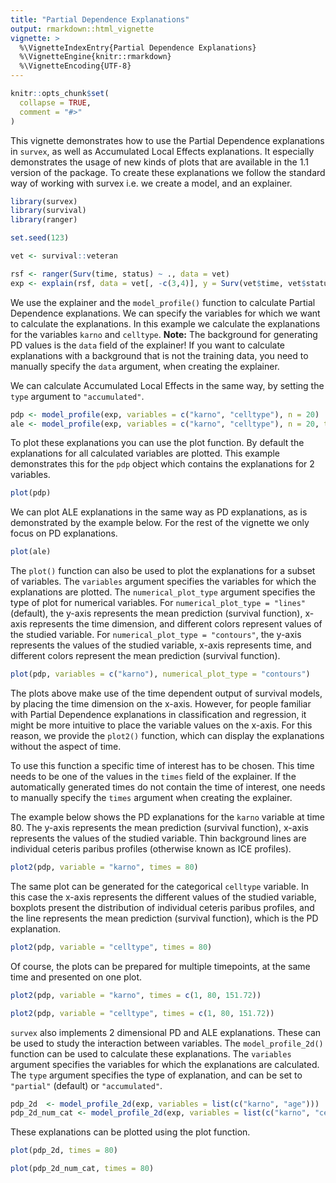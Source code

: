 ```yaml
---
title: "Partial Dependence Explanations"
output: rmarkdown::html_vignette
vignette: >
  %\VignetteIndexEntry{Partial Dependence Explanations}
  %\VignetteEngine{knitr::rmarkdown}
  %\VignetteEncoding{UTF-8}
---
```


```r
knitr::opts_chunk$set(
  collapse = TRUE,
  comment = "#>"
)
```

This vignette demonstrates how to use the Partial Dependence explanations in `survex`, as well as Accumulated Local Effects explanations. It especially demonstrates the usage of new kinds of plots that are available in the 1.1 version of the package. To create these explanations we follow the standard way of working with survex i.e. we create a model, and an explainer.

```r
library(survex)
library(survival)
library(ranger)

set.seed(123)

vet <- survival::veteran

rsf <- ranger(Surv(time, status) ~ ., data = vet)
exp <- explain(rsf, data = vet[, -c(3,4)], y = Surv(vet$time, vet$status))

```

We use the explainer and the `model_profile()` function to calculate Partial Dependence explanations. We can specify the variables for which we want to calculate the explanations. In this example we calculate the explanations for the variables `karno` and `celltype`. **Note:** The background for generating PD values is the `data` field of the explainer! If you want to calculate explanations with a background that is not the training data, you need to manually specify the `data` argument, when creating the explainer.

We can calculate Accumulated Local Effects in the same way, by setting the `type` argument to `"accumulated"`.

```r
pdp <- model_profile(exp, variables = c("karno", "celltype"), n = 20)
ale <- model_profile(exp, variables = c("karno", "celltype"), n = 20, type = "accumulated")
```

To plot these explanations you can use the plot function. By default the explanations for all calculated variables are plotted. This example demonstrates this for the `pdp` object which contains the explanations for 2 variables.

```r
plot(pdp)
```

We can plot ALE explanations in the same way as PD explanations, as is demonstrated by the example below. For the rest of the vignette we only focus on PD explanations.

```r
plot(ale)
```

The `plot()` function can also be used to plot the explanations for a subset of variables. The `variables` argument specifies the variables for which the explanations are plotted. The `numerical_plot_type` argument specifies the type of plot for numerical variables. For `numerical_plot_type = "lines"` (default), the y-axis represents the mean prediction (survival function), x-axis represents the time dimension, and different colors represent values of the studied variable. For `numerical_plot_type = "contours"`, the y-axis represents the values of the studied variable, x-axis represents time, and different colors represent the mean prediction (survival function).

```r
plot(pdp, variables = c("karno"), numerical_plot_type = "contours")
```

The plots above make use of the time dependent output of survival models, by placing the time dimension on the x-axis. However, for people familiar with Partial Dependence explanations in classification and regression, it might be more intuitive to place the variable values on the x-axis. For this reason, we provide the `plot2()` function, which can display the explanations without the aspect of time. 

To use this function a specific time of interest has to be chosen. This time needs to be one of the values in the `times` field of the explainer. If the automatically generated times do not contain the time of interest, one needs to manually specify the `times` argument when creating the explainer.

The example below shows the PD explanations for the `karno` variable at time 80. The y-axis represents the mean prediction (survival function), x-axis represents the values of the studied variable. Thin background lines are individual ceteris paribus profiles (otherwise known as ICE profiles).

```r
plot2(pdp, variable = "karno", times = 80)
```

The same plot can be generated for the categorical `celltype` variable. In this case the x-axis represents the different values of the studied variable, boxplots present the distribution of individual ceteris paribus profiles, and the line represents the mean prediction (survival function), which is the PD explanation.

```r
plot2(pdp, variable = "celltype", times = 80)
```

Of course, the plots can be prepared for multiple timepoints, at the same time and presented on one plot.

```r
plot2(pdp, variable = "karno", times = c(1, 80, 151.72))
```

```r
plot2(pdp, variable = "celltype", times = c(1, 80, 151.72))
```


`survex` also implements 2 dimensional PD and ALE explanations. These can be used to study the interaction between variables. The `model_profile_2d()` function can be used to calculate these explanations. The `variables` argument specifies the variables for which the explanations are calculated. The `type` argument specifies the type of explanation, and can be set to `"partial"` (default) or `"accumulated"`.

```r
pdp_2d  <- model_profile_2d(exp, variables = list(c("karno", "age")))
pdp_2d_num_cat <- model_profile_2d(exp, variables = list(c("karno", "celltype")))
```

These explanations can be plotted using the plot function.  

```r
plot(pdp_2d, times = 80)
```

```r
plot(pdp_2d_num_cat, times = 80)
```

